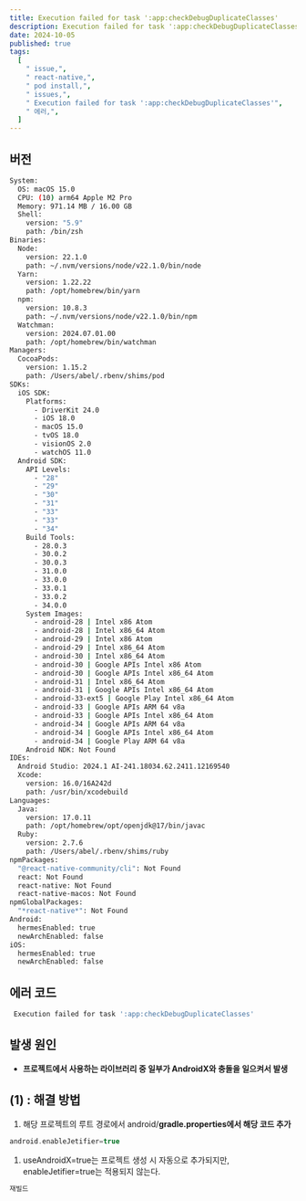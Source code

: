 ```yaml
---
title: Execution failed for task ':app:checkDebugDuplicateClasses'
description: Execution failed for task ':app:checkDebugDuplicateClasses'
date: 2024-10-05
published: true
tags:
  [
    " issue,",
    " react-native,",
    " pod install,",
    " issues,",
    " Execution failed for task ':app:checkDebugDuplicateClasses'",
    " 에러,",
  ]
---
```


## 버전

```bash
System:
  OS: macOS 15.0
  CPU: (10) arm64 Apple M2 Pro
  Memory: 971.14 MB / 16.00 GB
  Shell:
    version: "5.9"
    path: /bin/zsh
Binaries:
  Node:
    version: 22.1.0
    path: ~/.nvm/versions/node/v22.1.0/bin/node
  Yarn:
    version: 1.22.22
    path: /opt/homebrew/bin/yarn
  npm:
    version: 10.8.3
    path: ~/.nvm/versions/node/v22.1.0/bin/npm
  Watchman:
    version: 2024.07.01.00
    path: /opt/homebrew/bin/watchman
Managers:
  CocoaPods:
    version: 1.15.2
    path: /Users/abel/.rbenv/shims/pod
SDKs:
  iOS SDK:
    Platforms:
      - DriverKit 24.0
      - iOS 18.0
      - macOS 15.0
      - tvOS 18.0
      - visionOS 2.0
      - watchOS 11.0
  Android SDK:
    API Levels:
      - "28"
      - "29"
      - "30"
      - "31"
      - "33"
      - "33"
      - "34"
    Build Tools:
      - 28.0.3
      - 30.0.2
      - 30.0.3
      - 31.0.0
      - 33.0.0
      - 33.0.1
      - 33.0.2
      - 34.0.0
    System Images:
      - android-28 | Intel x86 Atom
      - android-28 | Intel x86_64 Atom
      - android-29 | Intel x86 Atom
      - android-29 | Intel x86_64 Atom
      - android-30 | Intel x86_64 Atom
      - android-30 | Google APIs Intel x86 Atom
      - android-30 | Google APIs Intel x86_64 Atom
      - android-31 | Intel x86_64 Atom
      - android-31 | Google APIs Intel x86_64 Atom
      - android-33-ext5 | Google Play Intel x86_64 Atom
      - android-33 | Google APIs ARM 64 v8a
      - android-33 | Google APIs Intel x86_64 Atom
      - android-34 | Google APIs ARM 64 v8a
      - android-34 | Google APIs Intel x86_64 Atom
      - android-34 | Google Play ARM 64 v8a
    Android NDK: Not Found
IDEs:
  Android Studio: 2024.1 AI-241.18034.62.2411.12169540
  Xcode:
    version: 16.0/16A242d
    path: /usr/bin/xcodebuild
Languages:
  Java:
    version: 17.0.11
    path: /opt/homebrew/opt/openjdk@17/bin/javac
  Ruby:
    version: 2.7.6
    path: /Users/abel/.rbenv/shims/ruby
npmPackages:
  "@react-native-community/cli": Not Found
  react: Not Found
  react-native: Not Found
  react-native-macos: Not Found
npmGlobalPackages:
  "*react-native*": Not Found
Android:
  hermesEnabled: true
  newArchEnabled: false
iOS:
  hermesEnabled: true
  newArchEnabled: false

```

## 에러 코드

```bash
 Execution failed for task ':app:checkDebugDuplicateClasses'
```

## 발생 원인

- **프로젝트에서 사용하는 라이브러리 중 일부가 AndroidX와 충돌을 일으켜서 발생**

## (1) : 해결 방법

1. 해당 프로젝트의 루트 경로에서 android/**gradle.properties에서 해당 코드 추가**

```kotlin
android.enableJetifier=true
```

1. useAndroidX=true는 프로젝트 생성 시 자동으로 추가되지만, enableJetifier=true는 적용되지 않는다.

```lua
재빌드
```
